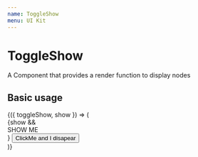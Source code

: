 ```yaml
---
name: ToggleShow
menu: UI Kit
---
```



# ToggleShow
A Component that provides a render function to display nodes

## Basic usage
<Playground>
  <ToggleShow>
    {({ toggleShow, show }) => (
      <div>
        {show && <div>SHOW ME</div>}
        <button onClick={toggleShow}>ClickMe and I disapear</button>
      </div>
    )}
  </ToggleShow>
</Playground>
